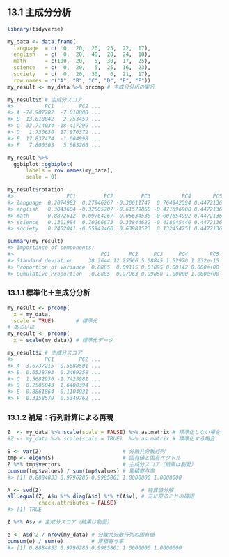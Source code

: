 ## 13.1 主成分分析

```r
library(tidyverse)

my_data <- data.frame(
  language  = c(  0,  20,  20,  25,  22,  17),
  english   = c(  0,  20,  40,  20,  24,  18),
  math      = c(100,  20,   5,  30,  17,  25),
  science   = c(  0,  20,   5,  25,  16,  23),
  society   = c(  0,  20,  30,   0,  21,  17),
  row.names = c("A", "B", "C", "D", "E", "F"))
my_result <- my_data %>% prcomp # 主成分分析の実行
```

```r
my_result$x # 主成分スコア
#>          PC1        PC2 ...
#> A -74.907282  -7.010808 ...
#> B  13.818842   2.753459 ...
#> C  33.714034 -18.417290 ...
#> D   1.730630  17.876372 ...
#> E  17.837474  -1.064998 ...
#> F   7.806303   5.863266 ...
```

```r
my_result %>%
  ggbiplot::ggbiplot(
      labels = row.names(my_data),
      scale = 0)
```

```r
my_result$rotation
#>                 PC1         PC2         PC3          PC4       PC5
#> language  0.2074983  0.27946267 -0.30611747  0.764942594 0.4472136
#> english   0.3043604 -0.32505207 -0.61579860 -0.471696908 0.4472136
#> math     -0.8872612 -0.09764267 -0.05634538 -0.007654992 0.4472136
#> science   0.1301984  0.70266673  0.33844622 -0.418045446 0.4472136
#> society   0.2452041 -0.55943466  0.63981523  0.132454751 0.4472136
```

```r
summary(my_result)
#> Importance of components:
#>                            PC1      PC2     PC3     PC4       PC5
#> Standard deviation     38.2644 12.25566 5.58845 1.52970 1.232e-15
#> Proportion of Variance  0.8885  0.09115 0.01895 0.00142 0.000e+00
#> Cumulative Proportion   0.8885  0.97963 0.99858 1.00000 1.000e+00
```

### 13.1.1 標準化＋主成分分析

```r
my_result <- prcomp(
  x = my_data,
  scale = TRUE)       # 標準化
# あるいは
my_result <- prcomp(
  x = scale(my_data)) # 標準化データ

my_result$x # 主成分スコア
#>          PC1        PC2 ...
#> A -3.6737215 -0.5688501 ...
#> B  0.6528793  0.2469258 ...
#> C  1.5682936 -1.7425981 ...
#> D  0.2505043  1.6400394 ...
#> E  0.8861864 -0.1104931 ...
#> F  0.3158579  0.5349762 ...
```

### 13.1.2 補足：行列計算による再現

```r
Z  <- my_data %>% scale(scale = FALSE) %>% as.matrix # 標準化しない場合
#Z <- my_data %>% scale(scale = TRUE)  %>% as.matrix # 標準化する場合

S <- var(Z)                          # 分散共分散行列
tmp <- eigen(S)                      # 固有値と固有ベクトル
Z %*% tmp$vectors                    # 主成分スコア（結果は割愛）
cumsum(tmp$values) / sum(tmp$values) # 累積寄与率
#> [1] 0.8884833 0.9796285 0.9985801 1.0000000 1.0000000
```

```r
A <- svd(Z)                                # 特異値分解
all.equal(Z, A$u %*% diag(A$d) %*% t(A$v), # 元に戻ることの確認
          check.attributes = FALSE)
#> [1] TRUE

Z %*% A$v # 主成分スコア（結果は割愛）

e <- A$d^2 / nrow(my_data) # 分散共分散行列の固有値
cumsum(e) / sum(e)         # 累積寄与率
#> [1] 0.8884833 0.9796285 0.9985801 1.0000000 1.0000000
```

